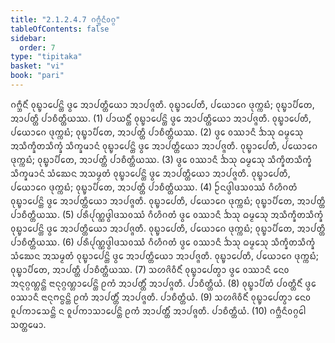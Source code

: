 ```yaml
---
title: "2.1.2.4.7 ᨣᨻ᩠ᨽᩥᨶᩥᩅᨣ᩠ᨣ"
tableOfContents: false
sidebar:
  order: 7
type: "tipitaka"
basket: "vi"
book: "pari"
---
```



<DynamicBreadcrumb />

<Division number="237" book="pari">

<Paragraph number="943" book="pari">
ᨣᨻ᩠ᨽᩥᨶᩥᩴ ᩅᩩᨭ᩠ᨮᩣᨸᩮᨶ᩠ᨲᩦ ᨴ᩠ᩅᩮ ᩋᩣᨸᨲ᩠ᨲᩥᨿᩮᩣ ᩋᩣᨸᨩ᩠ᨩᨲᩥ. ᩅᩩᨭ᩠ᨮᩣᨸᩮᨲᩥ, ᨸᨿᩮᩣᨣᩮ ᨴᩩᨠ᩠ᨠᨭᩴ; ᩅᩩᨭ᩠ᨮᩣᨸᩥᨲᩮ, ᩋᩣᨸᨲ᩠ᨲᩥ ᨸᩣᨧᩥᨲ᩠ᨲᩥᨿᩔ. (1)
</Paragraph>

<Paragraph number="944" book="pari">
ᨸᩣᨿᨶ᩠ᨲᩥᩴ ᩅᩩᨭ᩠ᨮᩣᨸᩮᨶ᩠ᨲᩦ ᨴ᩠ᩅᩮ ᩋᩣᨸᨲ᩠ᨲᩥᨿᩮᩣ ᩋᩣᨸᨩ᩠ᨩᨲᩥ. ᩅᩩᨭ᩠ᨮᩣᨸᩮᨲᩥ, ᨸᨿᩮᩣᨣᩮ ᨴᩩᨠ᩠ᨠᨭᩴ; ᩅᩩᨭ᩠ᨮᩣᨸᩥᨲᩮ, ᩋᩣᨸᨲ᩠ᨲᩥ ᨸᩣᨧᩥᨲ᩠ᨲᩥᨿᩔ. (2)
</Paragraph>

<Paragraph number="945" book="pari">
ᨴ᩠ᩅᩮ ᩅᩔᩣᨶᩥ ᨨᩈᩩ ᨵᨾ᩠ᨾᩮᩈᩩ ᩋᩈᩥᨠ᩠ᨡᩥᨲᩈᩥᨠ᩠ᨡᩴ ᩈᩥᨠ᩠ᨡᨾᩣᨶᩴ ᩅᩩᨭ᩠ᨮᩣᨸᩮᨶ᩠ᨲᩦ ᨴ᩠ᩅᩮ ᩋᩣᨸᨲ᩠ᨲᩥᨿᩮᩣ ᩋᩣᨸᨩ᩠ᨩᨲᩥ. ᩅᩩᨭ᩠ᨮᩣᨸᩮᨲᩥ, ᨸᨿᩮᩣᨣᩮ ᨴᩩᨠ᩠ᨠᨭᩴ; ᩅᩩᨭ᩠ᨮᩣᨸᩥᨲᩮ, ᩋᩣᨸᨲ᩠ᨲᩥ ᨸᩣᨧᩥᨲ᩠ᨲᩥᨿᩔ. (3)
</Paragraph>

<Paragraph number="946" book="pari">
ᨴ᩠ᩅᩮ ᩅᩔᩣᨶᩥ ᨨᩈᩩ ᨵᨾ᩠ᨾᩮᩈᩩ ᩈᩥᨠ᩠ᨡᩥᨲᩈᩥᨠ᩠ᨡᩴ ᩈᩥᨠ᩠ᨡᨾᩣᨶᩴ ᩈᩴᨥᩮᨶ ᩋᩈᨾ᩠ᨾᨲᩴ ᩅᩩᨭ᩠ᨮᩣᨸᩮᨶ᩠ᨲᩦ ᨴ᩠ᩅᩮ ᩋᩣᨸᨲ᩠ᨲᩥᨿᩮᩣ ᩋᩣᨸᨩ᩠ᨩᨲᩥ. ᩅᩩᨭ᩠ᨮᩣᨸᩮᨲᩥ, ᨸᨿᩮᩣᨣᩮ ᨴᩩᨠ᩠ᨠᨭᩴ; ᩅᩩᨭ᩠ᨮᩣᨸᩥᨲᩮ, ᩋᩣᨸᨲ᩠ᨲᩥ ᨸᩣᨧᩥᨲ᩠ᨲᩥᨿᩔ. (4)
</Paragraph>

<Paragraph number="947" book="pari">
ᩐᨶᨴ᩠ᩅᩤᨴᩈᩅᩔᩴ ᨣᩥᩉᩥᨣᨲᩴ ᩅᩩᨭ᩠ᨮᩣᨸᩮᨶ᩠ᨲᩦ ᨴ᩠ᩅᩮ ᩋᩣᨸᨲ᩠ᨲᩥᨿᩮᩣ ᩋᩣᨸᨩ᩠ᨩᨲᩥ. ᩅᩩᨭ᩠ᨮᩣᨸᩮᨲᩥ, ᨸᨿᩮᩣᨣᩮ ᨴᩩᨠ᩠ᨠᨭᩴ; ᩅᩩᨭ᩠ᨮᩣᨸᩥᨲᩮ, ᩋᩣᨸᨲ᩠ᨲᩥ ᨸᩣᨧᩥᨲ᩠ᨲᩥᨿᩔ. (5)
</Paragraph>

<Paragraph number="948" book="pari">
ᨸᩁᩥᨸᩩᨱ᩠ᨱᨴ᩠ᩅᩤᨴᩈᩅᩔᩴ ᨣᩥᩉᩥᨣᨲᩴ ᨴ᩠ᩅᩮ ᩅᩔᩣᨶᩥ ᨨᩈᩩ ᨵᨾ᩠ᨾᩮᩈᩩ ᩋᩈᩥᨠ᩠ᨡᩥᨲᩈᩥᨠ᩠ᨡᩴ ᩅᩩᨭ᩠ᨮᩣᨸᩮᨶ᩠ᨲᩦ ᨴ᩠ᩅᩮ ᩋᩣᨸᨲ᩠ᨲᩥᨿᩮᩣ ᩋᩣᨸᨩ᩠ᨩᨲᩥ. ᩅᩩᨭ᩠ᨮᩣᨸᩮᨲᩥ, ᨸᨿᩮᩣᨣᩮ ᨴᩩᨠ᩠ᨠᨭᩴ; ᩅᩩᨭ᩠ᨮᩣᨸᩥᨲᩮ, ᩋᩣᨸᨲ᩠ᨲᩥ ᨸᩣᨧᩥᨲ᩠ᨲᩥᨿᩔ. (6)
</Paragraph>

<Paragraph number="949" book="pari">
ᨸᩁᩥᨸᩩᨱ᩠ᨱᨴ᩠ᩅᩤᨴᩈᩅᩔᩴ ᨣᩥᩉᩥᨣᨲᩴ ᨴ᩠ᩅᩮ ᩅᩔᩣᨶᩥ ᨨᩈᩩ ᨵᨾ᩠ᨾᩮᩈᩩ ᩈᩥᨠ᩠ᨡᩥᨲᩈᩥᨠ᩠ᨡᩴ ᩈᩴᨥᩮᨶ ᩋᩈᨾ᩠ᨾᨲᩴ ᩅᩩᨭ᩠ᨮᩣᨸᩮᨶ᩠ᨲᩦ ᨴ᩠ᩅᩮ ᩋᩣᨸᨲ᩠ᨲᩥᨿᩮᩣ ᩋᩣᨸᨩ᩠ᨩᨲᩥ. ᩅᩩᨭ᩠ᨮᩣᨸᩮᨲᩥ, ᨸᨿᩮᩣᨣᩮ ᨴᩩᨠ᩠ᨠᨭᩴ; ᩅᩩᨭ᩠ᨮᩣᨸᩥᨲᩮ, ᩋᩣᨸᨲ᩠ᨲᩥ ᨸᩣᨧᩥᨲ᩠ᨲᩥᨿᩔ. (7)
</Paragraph>

<Paragraph number="950" book="pari">
ᩈᩉᨩᩦᩅᩥᨶᩥᩴ ᩅᩩᨭ᩠ᨮᩣᨸᩮᨲ᩠ᩅᩣ ᨴ᩠ᩅᩮ ᩅᩔᩣᨶᩥ ᨶᩮᩅ ᩋᨶᩩᨣ᩠ᨣᨱ᩠ᩉᨶ᩠ᨲᩦ ᨶᩣᨶᩩᨣ᩠ᨣᨱ᩠ᩉᩣᨸᩮᨶ᩠ᨲᩦ ᩑᨠᩴ ᩋᩣᨸᨲ᩠ᨲᩥᩴ ᩋᩣᨸᨩ᩠ᨩᨲᩥ. ᨸᩣᨧᩥᨲ᩠ᨲᩥᨿᩴ. (8)
</Paragraph>

<Paragraph number="951" book="pari">
ᩅᩩᨭ᩠ᨮᩣᨸᩥᨲᩴ ᨸᩅᨲ᩠ᨲᩥᨶᩥᩴ ᨴ᩠ᩅᩮ ᩅᩔᩣᨶᩥ ᨶᩣᨶᩩᨻᨶ᩠ᨵᨶ᩠ᨲᩦ ᩑᨠᩴ ᩋᩣᨸᨲ᩠ᨲᩥᩴ ᩋᩣᨸᨩ᩠ᨩᨲᩥ. ᨸᩣᨧᩥᨲ᩠ᨲᩥᨿᩴ. (9)
</Paragraph>

<Paragraph number="952" book="pari">
ᩈᩉᨩᩦᩅᩥᨶᩥᩴ ᩅᩩᨭ᩠ᨮᩣᨸᩮᨲ᩠ᩅᩣ ᨶᩮᩅ ᩅᩪᨸᨠᩣᩈᩮᨶ᩠ᨲᩦ ᨶ ᩅᩪᨸᨠᩣᩈᩣᨸᩮᨶ᩠ᨲᩦ ᩑᨠᩴ ᩋᩣᨸᨲ᩠ᨲᩥᩴ ᩋᩣᨸᨩ᩠ᨩᨲᩥ. ᨸᩣᨧᩥᨲ᩠ᨲᩥᨿᩴ. (10)

</Paragraph>
</Division>

<Paragraph number="953" type="center" book="pari">
ᨣᨻ᩠ᨽᩥᨶᩥᩅᨣ᩠ᨣᩮᩤ ᩈᨲ᩠ᨲᨾᩮᩣ.
</Paragraph>
